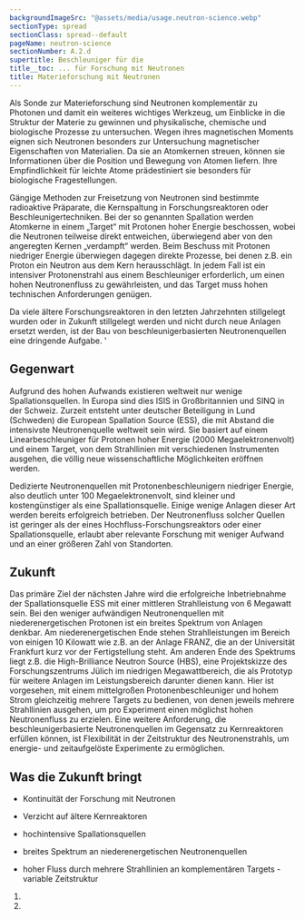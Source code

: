 ```yaml
---
backgroundImageSrc: "@assets/media/usage.neutron-science.webp"
sectionType: spread
sectionClass: spread--default
pageName: neutron-science
sectionNumber: A.2.d
supertitle: Beschleuniger für die
title__toc: ... für Forschung mit Neutronen
title: Materieforschung mit Neutronen
---
```


<div class="spread--left spread-area--c-1">

<progress-chart dimension="progress__peak_luminosity" />

<figcaption>

</figcaption>

</div>

<div class="spread--left spread-area--intro spread-area">

Als Sonde zur Materieforschung sind Neutronen komplementär zu Photonen und damit ein weiteres wichtiges Werkzeug, um Einblicke in die Struktur der Materie zu gewinnen und physikalische, chemische und biologische Prozesse zu untersuchen. Wegen ihres magnetischen Moments eignen sich Neutronen besonders zur Untersuchung magnetischer Eigenschaften von Materialien. Da sie an Atomkernen streuen, können sie Informationen über die Position und Bewegung von Atomen liefern. Ihre Empfindlichkeit für leichte Atome prädestiniert sie besonders für biologische Fragestellungen.

Gängige Methoden zur Freisetzung von Neutronen sind bestimmte radioaktive Präparate, die Kernspaltung in Forschungsreaktoren oder Beschleunigertechniken. Bei der so genannten Spallation werden Atomkerne in einem „Target“ mit Protonen hoher Energie beschossen, wobei die Neutronen teilweise direkt entweichen, überwiegend aber von den angeregten Kernen „verdampft“ werden. Beim Beschuss mit Protonen niedriger Energie überwiegen dagegen direkte Prozesse, bei denen z.B. ein Proton ein Neutron aus dem Kern herausschlägt. In jedem Fall ist ein intensiver Protonenstrahl aus einem Beschleuniger erforderlich, um einen hohen Neutronenfluss zu gewährleisten, und das Target muss hohen technischen Anforderungen genügen.

</div>

<div class="spread-area--hidden">

Da viele ältere Forschungsreaktoren in den letzten Jahrzehnten stillgelegt wurden oder in Zukunft stillgelegt werden und nicht durch neue Anlagen ersetzt werden, ist der Bau von beschleunigerbasierten Neutronenquellen eine dringende Aufgabe.
'

</div>

<div class="spread--right spread-area--c-1">

## Gegenwart

Aufgrund des hohen Aufwands existieren weltweit nur wenige Spallationsquellen. In Europa sind dies ISIS in Großbritannien und SINQ in der Schweiz. Zurzeit entsteht unter deutscher Beteiligung in Lund (Schweden) die European Spallation Source (ESS), die mit Abstand die intensivste Neutronenquelle weltweit sein wird. Sie basiert auf einem Linearbeschleuniger für Protonen hoher Energie (2000 Megaelektronenvolt) und einem Target, von dem Strahllinien mit verschiedenen Instrumenten ausgehen, die völlig neue wissenschaftliche Möglichkeiten eröffnen werden.

Dedizierte Neutronenquellen mit Protonenbeschleunigern niedriger Energie, also deutlich unter 100 Megaelektronenvolt, sind kleiner und kostengünstiger als eine Spallationsquelle. Einige wenige Anlagen dieser Art werden bereits erfolgreich betrieben. Der Neutronenfluss solcher Quellen ist geringer als der eines Hochfluss-Forschungsreaktors oder einer Spallationsquelle, erlaubt aber relevante Forschung mit weniger Aufwand und an einer größeren Zahl von Standorten.

</div>

<div class="spread--right spread-area--c-2">

## Zukunft

Das primäre Ziel der nächsten Jahre wird die erfolgreiche Inbetriebnahme der Spallationsquelle ESS mit einer mittleren Strahlleistung von 6 Megawatt sein. Bei den weniger aufwändigen Neutronenquellen mit niederenergetischen Protonen ist ein breites Spektrum von Anlagen denkbar. Am niederenergetischen Ende stehen Strahlleistungen im Bereich von einigen 10 Kilowatt wie z.B. an der Anlage FRANZ, die an der Universität Frankfurt kurz vor der Fertigstellung steht. Am anderen Ende des Spektrums liegt z.B. die High-Brilliance Neutron Source (HBS), eine Projektskizze des Forschungszentrums Jülich im niedrigen Megawattbereich, die als Prototyp für weitere Anlagen im Leistungsbereich darunter dienen kann. Hier ist vorgesehen, mit einem mittelgroßen Protonenbeschleuniger und hohem Strom gleichzeitig mehrere Targets zu bedienen, von denen jeweils mehrere Strahllinien ausgehen, um pro Experiment einen möglichst hohen Neutronenfluss zu erzielen.
Eine weitere Anforderung, die beschleunigerbasierte Neutronenquellen im Gegensatz zu Kernreaktoren erfüllen können, ist Flexibilität in der Zeitstruktur des Neutronenstrahls, um energie- und zeitaufgelöste Experimente zu ermöglichen.

## Was die Zukunft bringt

- Kontinuität der Forschung mit Neutronen
- Verzicht auf ältere Kernreaktoren

- hochintensive Spallationsquellen
- breites Spektrum an niederenergetischen Neutronenquellen
- hoher Fluss durch mehrere Strahllinien an komplementären Targets - variable Zeitstruktur

</div>

<div class="spread--right spread-area--references">

1. <BibRef citeKey="garoby_vergara_etal__2018__european" />
1. <BibRef citeKey="iaea__2021__compact" />

</div>
